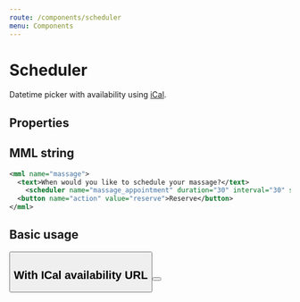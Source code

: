```yaml
---
route: /components/scheduler
menu: Components
---
```



# Scheduler

Datetime picker with availability using [iCal](https://icalendar.org/).

## Properties

<Props of={Scheduler} />

## MML string

```xml
<mml name="massage">
  <text>When would you like to schedule your massage?</text>
	<scheduler name="massage_appointment" duration="30" interval="30" selected="2020-11-16T10:30:00.000Z"/>
  <button name="action" value="reserve">Reserve</button>
</mml>
```

## Basic usage

<Playground>
  <Text text="When would you like to schedule your massage?" />
  <Scheduler text="Send" duration="30" interval="30" selected="2020-11-16T10:30:00.000Z" />
  <Button text="Reserve" name="action" value="reserve" />
</Playground>

## With ICal availability URL
    
<Playground>
  <Text text="When would you like to schedule your massage?" />
  <Scheduler text="Send" duration="30" interval="30" selected="2020-11-16T10:30:00.000Z" ical_availability="https://www.calendarlabs.com/ical-calendar/ics/75/UK_Holidays.ics" />
  <Button text="Reserve" name="action" value="reserve" />
</Playground>